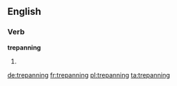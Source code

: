 ==English==

{{rfp|lang=en}}

===Verb===
'''trepanning'''

# {{present participle of|trepan}}

[[de:trepanning]]
[[fr:trepanning]]
[[pl:trepanning]]
[[ta:trepanning]]